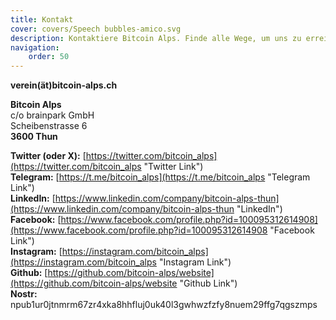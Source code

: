 ```yaml
---
title: Kontakt
cover: covers/Speech bubbles-amico.svg
description: Kontaktiere Bitcoin Alps. Finde alle Wege, um uns zu erreichen und mit uns in Thun und online zu interagieren. E-Mail, Social Media, und mehr. 
navigation:
    order: 50
---
```


**verein(ät)bitcoin-alps.ch**

**Bitcoin Alps**\
c/o brainpark GmbH\
Scheibenstrasse 6\
**3600 Thun**

**Twitter (oder X):** [https://twitter.com/bitcoin_alps](https://twitter.com/bitcoin_alps "Twitter Link")\
**Telegram:** [https://t.me/bitcoin_alps](https://t.me/bitcoin_alps "Telegram Link")\
**LinkedIn:** [https://www.linkedin.com/company/bitcoin-alps-thun](https://www.linkedin.com/company/bitcoin-alps-thun "LinkedIn")\
**Facebook:** [https://www.facebook.com/profile.php?id=100095312614908](https://www.facebook.com/profile.php?id=100095312614908 "Facebook Link")\
**Instagram:** [https://instagram.com/bitcoin_alps](https://instagram.com/bitcoin_alps "Instagram Link")\
**Github:** [https://github.com/bitcoin-alps/website](https://github.com/bitcoin-alps/website "Github Link")\
**Nostr:** npub1ur0jtnmrm67zr4xka8hhfluj0uk40l3gwhwzfzfy8nuem29ffg7qgszmps
